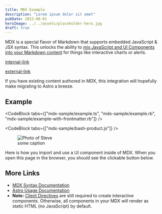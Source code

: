 ```yaml
---
title: MDX Example
description: "Lorem ipsum dolor sit amet"
pubDate: 2022-08-01
heroImage: ../../assets/placeholder-hero.jpg
draft: true
---
```



MDX is a special flavor of Markdown that supports embedded JavaScript & JSX syntax. This unlocks the ability to [mix JavaScript and UI Components into your Markdown content](https://docs.astro.build/en/guides/markdown-content/#mdx-features) for things like interactive charts or alerts.

[internal-link](/blog)

[external-link](https://google.com)

If you have existing content authored in MDX, this integration will hopefully make migrating to Astro a breeze.

## Example

<CodeBlock tabs={["mdx-sample/example.ts", "mdx-sample/example.rb", "mdx-sample/example-with-frontmatter.rb"]} />

<CodeBlock tabs={["mdx-sample/bash-product.js"]} />

<figure>
  <Image src={steve} alt="Photo of Steve" format="webp" quality="med" class="h-64" />
  <figcaption>some caption</figcaption>
</figure>

Here is how you import and use a UI component inside of MDX.
When you open this page in the browser, you should see the clickable button below.

## More Links

- [MDX Syntax Documentation](https://mdxjs.com/docs/what-is-mdx)
- [Astro Usage Documentation](https://docs.astro.build/en/guides/markdown-content/#markdown-and-mdx-pages)
- **Note:** [Client Directives](https://docs.astro.build/en/reference/directives-reference/#client-directives) are still required to create interactive components. Otherwise, all components in your MDX will render as static HTML (no JavaScript) by default.
